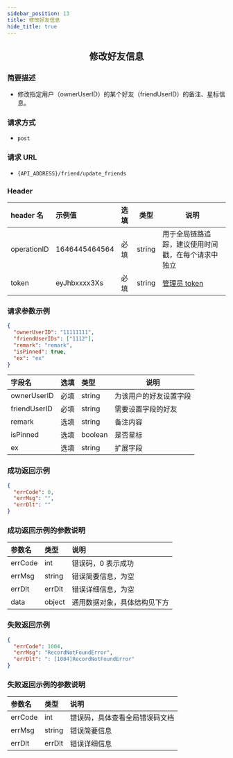 ```yaml
---
sidebar_position: 13
title: 修改好友信息
hide_title: true
---
```


<center>

## 修改好友信息

</center>

### 简要描述

- 修改指定用户（ownerUserID）的某个好友（friendUserID）的备注、星标信息。

### 请求方式

- `post`

### 请求 URL

- `{API_ADDRESS}/friend/update_friends`

### Header

| header 名   | 示例值        | 选填 | 类型   | 说明                         |
| :---------- | :------------ | :--- | ------ | ---------------------------- |
| operationID | 1646445464564 | 必填 | string | 用于全局链路追踪，建议使用时间戳，在每个请求中独立 |
| token       | eyJhbxxxx3Xs  | 必填 | string | [管理员 token](docs/restapi/apis/authenticationManagement/getToken.mdx)                 |

### 请求参数示例

```json
{
  "ownerUserID": "11111111",
  "friendUserIDs": ["1112"],
  "remark": "remark",
  "isPinned": true,
  "ex": "ex"
}
```

| 字段名       | 选填 | 类型    | 说明                   |
| :----------- | :--- | :------ | ---------------------- |
| ownerUserID  | 必填 | string  | 为该用户的好友设置字段 |
| friendUserID | 必填 | string  | 需要设置字段的好友     |
| remark       | 选填 | string  | 备注内容               |
| isPinned     | 选填 | boolean | 是否星标               |
| ex           | 选填 | string  | 扩展字段               |

### 成功返回示例

```json
{
  "errCode": 0,
  "errMsg": "",
  "errDlt": ""
}
```

### 成功返回示例的参数说明

| 参数名  | 类型   | 说明                         |
| :------ | :----- | :--------------------------- |
| errCode | int    | 错误码，0 表示成功            |
| errMsg  | string | 错误简要信息，为空    |
| errDlt  | errDlt | 错误详细信息，为空    |
| data    | object | 通用数据对象，具体结构见下方 |

### 失败返回示例

```json
{
  "errCode": 1004,
  "errMsg": "RecordNotFoundError",
  "errDlt": ": [1004]RecordNotFoundError"
}
```

### 失败返回示例的参数说明

| 参数名  | 类型   | 说明                          |
| :------ | :----- | :---------------------------- |
| errCode | int    | 错误码，具体查看全局错误码文档 |
| errMsg  | string | 错误简要信息                  |
| errDlt  | errDlt | 错误详细信息                  |
